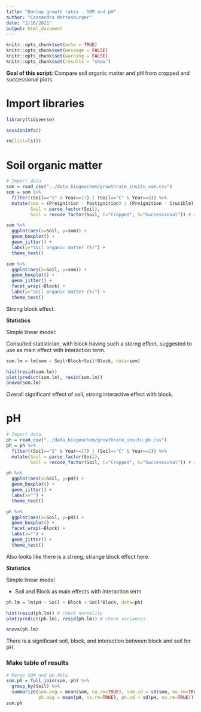 ```yaml
---
title: "Dunlop growth rates - SOM and pH"
author: "Cassandra Wattenburger"
date: "2/16/2021"
output: html_document
---
```



```r
knitr::opts_chunk$set(echo = TRUE)
knitr::opts_chunk$set(message = FALSE)
knitr::opts_chunk$set(warning = FALSE)
knitr::opts_chunk$set(results = "show")
```

**Goal of this script:** Compare soil organic matter and pH from cropped and successional plots.

# Import libraries

```r
library(tidyverse)

sessionInfo()

rm(list=ls())
```


# Soil organic matter

```r
# Import data
som = read_csv("../data_biogeochem/growthrate_insitu_som.csv")
som = som %>% 
  filter((Soil=="S" & Year==17) | (Soil=="C" & Year==3)) %>%
  mutate(som = (Preignition - Postignition) / (Preignition - Crucible) * 100, # calculate % SOM
         Soil = parse_factor(Soil),
         Soil = recode_factor(Soil, C="Cropped", S="Successional")) # clean up

som %>% 
  ggplot(aes(x=Soil, y=som)) +
  geom_boxplot() +
  geom_jitter() +
  labs(y="Soil organic matter (%)") +
  theme_test()

som %>% 
  ggplot(aes(x=Soil, y=som)) +
  geom_boxplot() +
  geom_jitter() +
  facet_wrap(~Block) +
  labs(y="Soil organic matter (%)") +
  theme_test()
```

Strong block effect.


**Statistics**

Simple linear model:

Consulted statistician, with block having such a storng effect, suggested to use as main effect with interaction term.

```r
som.lm = lm(som ~ Soil+Block+Soil*Block, data=som)

hist(resid(som.lm))
plot(predict(som.lm), resid(som.lm))
anova(som.lm)
```

Overall significant effect of soil, strong interactive effect with block.


# pH

```r
# Import data
ph = read_csv("../data_biogeochem/growthrate_insitu_ph.csv")
ph = ph %>% 
  filter((Soil=="S" & Year==17) | (Soil=="C" & Year==3)) %>%
  mutate(Soil = parse_factor(Soil),
         Soil = recode_factor(Soil, C="Cropped", S="Successional")) # clean up

ph %>% 
  ggplot(aes(x=Soil, y=pH)) +
  geom_boxplot() +
  geom_jitter() +
  labs(x="") +
  theme_test()

ph %>% 
  ggplot(aes(x=Soil, y=pH)) +
  geom_boxplot() +
  facet_wrap(~Block) +
  labs(x="") +
  geom_jitter() +
  theme_test()
```

Also looks like there is a strong, strange block effect here.


**Statistics**

Simple linear model

* Soil and Block as main effects with interaction term

```r
ph.lm = lm(pH ~ Soil + Block + Soil*Block, data=ph)

hist(resid(ph.lm)) # check normality
plot(predict(ph.lm), resid(ph.lm)) # check variances

anova(ph.lm)
```

There is a significant soil, block, and interaction between block and soil for pH.


### Make table of results

```r
# Merge SOM and pH data
som.ph = full_join(som, ph) %>%
  group_by(Soil) %>%
  summarize(som.avg = mean(som, na.rm=TRUE), som.sd = sd(som, na.rm=TRUE),
            ph.avg = mean(pH, na.rm=TRUE), ph.sd = sd(pH, na.rm=TRUE))
som.ph
```